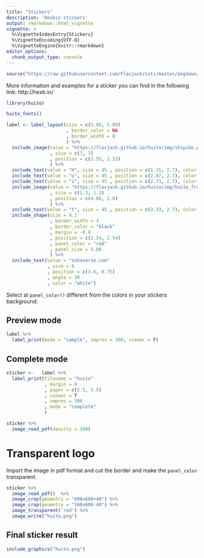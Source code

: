 ```yaml
---
title: "Stickers"
description: 'Hexbin stickers'
output: rmarkdown::html_vignette
vignette: >
  %\VignetteIndexEntry{Stickers}
  %\VignetteEncoding{UTF-8}
  %\VignetteEngine{knitr::rmarkdown}
editor_options: 
  chunk_output_type: console
---
```


```r
source("https://raw.githubusercontent.com/Flavjack/inti/master/pkgdown/favicon/docs.r")
```

More information and examples for a sticker you can find in the following link: http://hexb.in/

```r
library(huito)

huito_fonts()

label <- label_layout(size = c(5.08, 5.08)
                      , border_color = NA
                      , border_width = 0
                      ) %>% 
  include_image(value = "https://flavjack.github.io/huito/img/shipibo.png"
                , size = c(7, 7)
                , position = c(2.55, 2.52)
                ) %>%
  include_text(value = "H", size = 45 , position = c(1.15, 2.7), color = "#00a85a") %>%
  include_text(value = "u", size = 45 , position = c(2.07, 2.7), color = "#f58735") %>%
  include_text(value = "i", size = 45 , position = c(2.73, 2.7), color = "#4774b8") %>%
  include_image(value = "https://flavjack.github.io/huito/img/huito_fruit.png"
                , size = c(1.3, 1.3) 
                , position = c(4.06, 2.6)
                ) %>%
  include_text(value = "t", size = 45 , position = c(3.33, 2.7), color = "#a9518b") %>%
  include_shape(size = 4.1
                , border_width = 3
                , border_color = "black"
                , margin = -0.8
                , position = c(2.54, 2.54)
                , panel_color = "red"
                , panel_size = 5.08
                ) %>%
  include_text(value = "inkaverse.com"
               , size = 6
               , position = c(3.6, 0.75)
               , angle = 30
               , color = "white") 
```

Select at `panel_color()` different from the colors in your stickers background. 

## Preview mode

```r
label %>% 
  label_print(mode = "sample", smpres = 300, viewer = F)
```

## Complete mode

```r
sticker <-   label %>% 
  label_print(filename = "huito"
              , margin = 0
              , paper = c(5.5, 5.5)
              , viewer = T
              , smpres = 300
              , mode = "complete"
              )
```

```r
sticker %>% 
  image_read_pdf(density = 300) 
```

# Transparent logo

Import the image in pdf format and cut the border and make the `panel_color` transparent.

```r
sticker %>% 
  image_read_pdf()  %>% 
  image_crop(geometry = "600x600+40") %>%
  image_crop(geometry = "560x600-40") %>%
  image_transparent('red') %>% 
  image_write("huito.png")
```

## Final sticker result

```r
include_graphics("huito.png")
```

